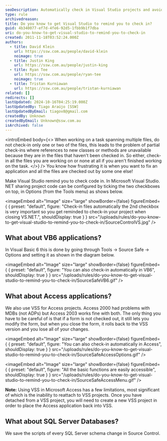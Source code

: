 ```yaml
---
seoDescription: Automatically check in Visual Studio projects and avoid partial check-ins with these simple settings.
type: rule
archivedreason:
title: Do you know to get Visual Studio to remind you to check in?
guid: 4b340077-ef7d-4fe6-92d5-1fbb9b1f7dba
uri: do-you-know-to-get-visual-studio-to-remind-you-to-check-in
created: 2011-11-18T03:52:24.000Z
authors:
  - title: David Klein
    url: https://ssw.com.au/people/david-klein
    noimage: true
  - title: Justin King
    url: https://ssw.com.au/people/justin-king
  - title: Ryan Tee
    url: https://ssw.com.au/people/ryan-tee
    noimage: true
  - title: Tristan Kurniawan
    url: https://ssw.com.au/people/tristan-kurniawan
related: []
redirects: []
lastUpdated: 2024-10-16T04:25:19.000Z
lastUpdatedBy: Tiago Araújo [SSW]
lastUpdatedByEmail: tiagov8@gmail.com
createdBy: Unknown
createdByEmail: Unknown@ssw.com.au
isArchived: false
---
```


<introEmbed
  body={<>
When working on a task spanning multiple files, do not check-in only one or two of the files, this leads to the problem of partial check-ins where references to new classes or methods are unavailable because they are in the files that haven't been checked in. So either, check-in all the files you are working on or none at all if you aren't finished working on the task.
  </>}
/>
You know how frustrating it is when you want to fix an application and all the files are checked out by some one else!

Make Visual Studio remind you to check code in. In Microsoft Visual Studio. NET sharing project code can be configured by ticking the two checkboxes on top, in Options (from the Tools menu) as shows below.


<imageEmbed
  alt="Image"
  size="large"
  showBorder={false}
  figureEmbed={ {
    preset: "default",
    figure: "Check-in files automatically the 2nd checkbox is very important so you get reminded to check-in your project when closing VS.NET.",
    shouldDisplay: true
  } }
  src="/uploads/rules/do-you-know-to-get-visual-studio-to-remind-you-to-check-in/SourceControlVS.jpg"
/>


## What about VB6 applications?

In Visual Basic 6 this is done by going through Tools -&gt; Source Safe -&gt; Options and setting it as shown in the diagram below.


<imageEmbed
  alt="Image"
  size="large"
  showBorder={false}
  figureEmbed={ {
    preset: "default",
    figure: "You can also check-in automatically in VB6",
    shouldDisplay: true
  } }
  src="/uploads/rules/do-you-know-to-get-visual-studio-to-remind-you-to-check-in/SourceSafeVB6.gif"
/>


## What about Access applications?

We also use VSS for Access projects. Access 2000 had problems with MDBs (not ADPs) but Access 2003 works fine with both. The only thing you have to be careful of is that if a form is not checked out, it still lets you modify the form, but when you close the form, it rolls back to the VSS version and you lose all of your changes.


<imageEmbed
  alt="Image"
  size="large"
  showBorder={false}
  figureEmbed={ {
    preset: "default",
    figure: "You can also check-in automatically in Access",
    shouldDisplay: true
  } }
  src="/uploads/rules/do-you-know-to-get-visual-studio-to-remind-you-to-check-in/SourceSafeAccessOptions.gif"
/>



<imageEmbed
  alt="Image"
  size="large"
  showBorder={false}
  figureEmbed={ {
    preset: "default",
    figure: "All the basic functions are easily accessible",
    shouldDisplay: true
  } }
  src="/uploads/rules/do-you-know-to-get-visual-studio-to-remind-you-to-check-in/SourceSafeAccessMenu.gif"
/>


**Note:** Using VSS in Microsoft Access has a few limitations, most significant of which is the inability to reattach to VSS projects.  Once you have detached from a VSS project, you will need to create a new VSS project in order to place the Access application back into VSS.

## What about SQL Server Databases?

We save the scripts of every SQL Server schema change in Source Control.
